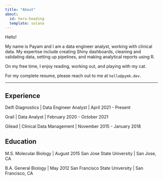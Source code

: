 ```yaml
---
title: "About"
about:
  id: hero-heading
  template: solana
---
```


:::{#hero-heading}

Hello!

My name is Payam and I am a data engineer analyst, working with clinical data. My expertise include creating Shiny dashboards, cleaning and validating data, setting up pipelines, and making analytical reports using R.

On my free time, I enjoy reading, working out, and playing with my cat.

For my complete resume, please reach out to me at `hello@pymk.dev`.

---

## Experience

Delfi Diagnostics | Data Engineer Analyst | April 2021 - Present

Grail | Data Analyst | February 2020 - October 2021

Gilead | Clinical Data Management | November 2015 - January 2018

## Education

M.S. Molecular Biology | August 2015
San Jose State University | San Jose, CA

B.A. General Biology | May 2012
San Francisco State University | San Francisco, CA

:::
